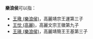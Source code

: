 '''樂浪侯'''可以指：

*[[王璥_(樂浪侯)|王璥 (樂浪侯)]]，高麗靖宗王運第三子
*[[王忱_(高麗)|王忱 (高麗)]]，高麗文宗王徽第九子
*[[王瑛_(樂浪侯)|王瑛 (樂浪侯)]]，高麗靖簡王王基第三子

{{Disambig|L|cat=三字封号消歧义}}